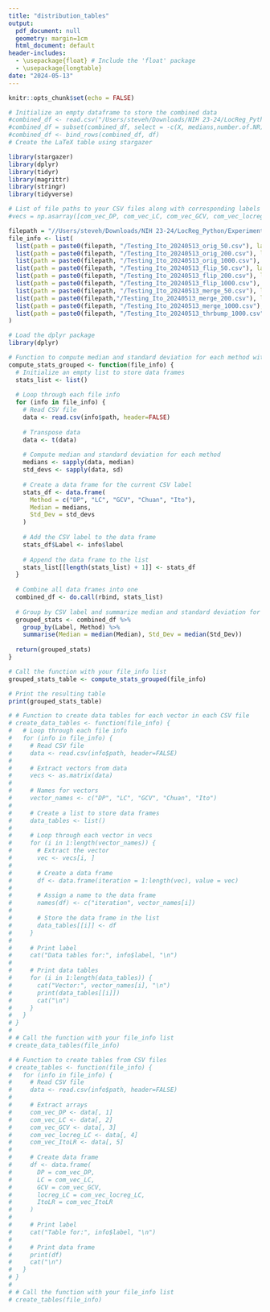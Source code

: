 ```yaml
---
title: "distribution_tables"
output:
  pdf_document: null
  geometry: margin=1cm
  html_document: default
header-includes:
  - \usepackage{float} # Include the 'float' package
  - \usepackage{longtable}
date: "2024-05-13"
---
```


```r
knitr::opts_chunk$set(echo = FALSE)
```

```r
# Initialize an empty dataframe to store the combined data
#combined_df <- read.csv("/Users/steveh/Downloads/NIH 23-24/LocReg_Python/baart_nrun_10.csv")
#combined_df = subset(combined_df, select = -c(X, medians,number.of.NR))
#combined_df <- bind_rows(combined_df, df)
# Create the LaTeX table using stargazer
```

```r
library(stargazer)
library(dplyr)
library(tidyr)
library(magrittr)
library(stringr)
library(tidyverse)
```


```r
# List of file paths to your CSV files along with corresponding labels
#vecs = np.asarray([com_vec_DP, com_vec_LC, com_vec_GCV, com_vec_locreg_LC, com_vec_ItoLR])

filepath = "//Users/steveh/Downloads/NIH 23-24/LocReg_Python/Experiments"
file_info <- list(
  list(path = paste0(filepath, "/Testing_Ito_20240513_orig_50.csv"), label = "Original SNR 50"),
  list(path = paste0(filepath, "/Testing_Ito_20240513_orig_200.csv"), label = "Original SNR 200"),
  list(path = paste0(filepath, "/Testing_Ito_20240513_orig_1000.csv"), label = "Original SNR 1000"),
  list(path = paste0(filepath, "/Testing_Ito_20240513_flip_50.csv"), label = "Flip SNR 50"),
  list(path = paste0(filepath, "/Testing_Ito_20240513_flip_200.csv"), label = "Flip SNR 200"),
  list(path = paste0(filepath, "/Testing_Ito_20240513_flip_1000.csv"), label = "Flip SNR 1000"),
  list(path = paste0(filepath, "/Testing_Ito_20240513_merge_50.csv"), label = "Merge SNR 50"),
  list(path = paste0(filepath,"/Testing_Ito_20240513_merge_200.csv"), label = "Merge SNR 200"),
  list(path = paste0(filepath, "/Testing_Ito_20240513_merge_1000.csv"), label = "Merge SNR 1000"),
  list(path = paste0(filepath, "/Testing_Ito_20240513_thrbump_1000.csv"), label = "3Bump SNR 1000")
)
```


```r
# Load the dplyr package
library(dplyr)

# Function to compute median and standard deviation for each method within each CSV label
compute_stats_grouped <- function(file_info) {
  # Initialize an empty list to store data frames
  stats_list <- list()
  
  # Loop through each file info
  for (info in file_info) {
    # Read CSV file
    data <- read.csv(info$path, header=FALSE)
    
    # Transpose data
    data <- t(data)
    
    # Compute median and standard deviation for each method
    medians <- sapply(data, median)
    std_devs <- sapply(data, sd)
    
    # Create a data frame for the current CSV label
    stats_df <- data.frame(
      Method = c("DP", "LC", "GCV", "Chuan", "Ito"),
      Median = medians,
      Std_Dev = std_devs
    )
    
    # Add the CSV label to the data frame
    stats_df$Label <- info$label
    
    # Append the data frame to the list
    stats_list[[length(stats_list) + 1]] <- stats_df
  }
  
  # Combine all data frames into one
  combined_df <- do.call(rbind, stats_list)
  
  # Group by CSV label and summarize median and standard deviation for each method
  grouped_stats <- combined_df %>%
    group_by(Label, Method) %>%
    summarise(Median = median(Median), Std_Dev = median(Std_Dev))
  
  return(grouped_stats)
}

# Call the function with your file_info list
grouped_stats_table <- compute_stats_grouped(file_info)

# Print the resulting table
print(grouped_stats_table)


```



```r
# # Function to create data tables for each vector in each CSV file
# create_data_tables <- function(file_info) {
#   # Loop through each file info
#   for (info in file_info) {
#     # Read CSV file
#     data <- read.csv(info$path, header=FALSE)
#     
#     # Extract vectors from data
#     vecs <- as.matrix(data)
#     
#     # Names for vectors
#     vector_names <- c("DP", "LC", "GCV", "Chuan", "Ito")
#     
#     # Create a list to store data frames
#     data_tables <- list()
#     
#     # Loop through each vector in vecs
#     for (i in 1:length(vector_names)) {
#       # Extract the vector
#       vec <- vecs[i, ]
#       
#       # Create a data frame
#       df <- data.frame(iteration = 1:length(vec), value = vec)
#       
#       # Assign a name to the data frame
#       names(df) <- c("iteration", vector_names[i])
#       
#       # Store the data frame in the list
#       data_tables[[i]] <- df
#     }
#     
#     # Print label
#     cat("Data tables for:", info$label, "\n")
#     
#     # Print data tables
#     for (i in 1:length(data_tables)) {
#       cat("Vector:", vector_names[i], "\n")
#       print(data_tables[[i]])
#       cat("\n")
#     }
#   }
# }
# 
# # Call the function with your file_info list
# create_data_tables(file_info)

```

```r
# # Function to create tables from CSV files
# create_tables <- function(file_info) {
#   for (info in file_info) {
#     # Read CSV file
#     data <- read.csv(info$path, header=FALSE)
#     
#     # Extract arrays
#     com_vec_DP <- data[, 1]
#     com_vec_LC <- data[, 2]
#     com_vec_GCV <- data[, 3]
#     com_vec_locreg_LC <- data[, 4]
#     com_vec_ItoLR <- data[, 5]
#     
#     # Create data frame
#     df <- data.frame(
#       DP = com_vec_DP,
#       LC = com_vec_LC,
#       GCV = com_vec_GCV,
#       locreg_LC = com_vec_locreg_LC,
#       ItoLR = com_vec_ItoLR
#     )
#     
#     # Print label
#     cat("Table for:", info$label, "\n")
#     
#     # Print data frame
#     print(df)
#     cat("\n")
#   }
# }
# 
# # Call the function with your file_info list
# create_tables(file_info)


```

